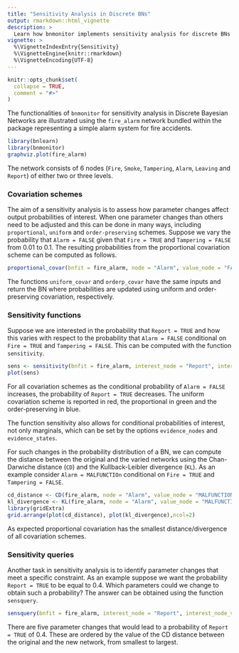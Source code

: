 ```yaml
---
title: "Sensitivity Analysis in Discrete BNs"
output: rmarkdown::html_vignette
description: >
  Learn how bnmonitor implements sensitivity analysis for discrete BNs
vignette: >
  %\VignetteIndexEntry{Sensitivity}
  %\VignetteEngine{knitr::rmarkdown}
  %\VignetteEncoding{UTF-8}
---
```


```r
knitr::opts_chunk$set(
  collapse = TRUE,
  comment = "#>"
)
```


The functionalities of `bnmonitor` for sensitivity analysis in Discrete Bayesian Networks are illustrated using the `fire_alarm` network bundled within the package representing a simple alarm system for fire accidents. 

```r
library(bnlearn)
library(bnmonitor)
graphviz.plot(fire_alarm)
```

The network consists of 6 nodes (`Fire`, `Smoke`, `Tampering`, `Alarm`, `Leaving` and `Report`) of either two or three levels. 

### Covariation schemes

The aim of a sensitivity analysis is to assess how parameter changes affect output probabilities of interest. When one parameter changes than others need to be adjusted and this can be done in many ways, including  `proportional`, `uniform` and `order-preserving` schemes. Suppose we vary the probability that `Alarm = FALSE` given that `Fire = TRUE` and `Tampering = FALSE` from 0.01 to 0.1. The resulting probabilities from the proportional covariation scheme can be computed as follows.

```r
proportional_covar(bnfit = fire_alarm, node = "Alarm", value_node = "FALSE", value_parents = c("TRUE","FALSE"), new_value = 0.1)$Alarm$prob
```

The functions `uniform_covar` and `orderp_covar` have the same inputs and return the BN where probabilities are updated using uniform and order-preserving covariation, respectively.

### Sensitivity functions

Suppose we are interested in the probability that `Report = TRUE` and how this varies with respect to the probability that `Alarm = FALSE` conditional on `Fire = TRUE` and `Tampering = FALSE`. This can be computed with the function `sensitivity`.

```r
sens <- sensitivity(bnfit = fire_alarm, interest_node = "Report", interest_node_value =  "TRUE" , node = "Alarm" , value_node = "FALSE", value_parents = c("TRUE","FALSE"), new_value = "all", covariation = "all")
plot(sens)
```

For all covariation schemes as the conditional probability of `Alarm = FALSE` increases, the probability of `Report = TRUE` decreases. The uniform covariation scheme is reported in red, the proportional in green and the order-preserving in blue.

The function sensitivity also allows for conditional probabilities of interest, not only marginals, which can be set by the options `evidence_nodes` and `evidence_states`.

For such changes in the probability distribution of a BN, we can compute the distance between the original and the varied networks using the Chan-Darwiche distance (`CD`) and the Kullback-Leibler divergence (`KL`). As an example consider `Alarm = MALFUNCTIOn` conditional on `Fire = TRUE` and `Tampering = FALSE`.

```r
cd_distance <- CD(fire_alarm, node = "Alarm", value_node = "MALFUNCTION", value_parents = c("TRUE","FALSE"), new_value = "all", covariation = "all")
kl_divergence <- KL(fire_alarm, node = "Alarm", value_node = "MALFUNCTION", value_parents = c("TRUE","FALSE"), new_value = "all", covariation = "all")
library(gridExtra)
grid.arrange(plot(cd_distance), plot(kl_divergence),ncol=2)
```

As expected proportional covariation has the smallest distance/divergence of all covariation schemes.

### Sensitivity queries

Another task in sensitivity analysis is to identify parameter changes that meet a specific constraint. As an example suppose we want the probability `Report = TRUE` to be equal to 0.4. Which parameters could we change to obtain such a probability? The answer can be obtained using the function `sensquery`.

```r
sensquery(bnfit = fire_alarm, interest_node = "Report", interest_node_value = "TRUE", new_value = 0.4)
```

There are five parameter changes that would lead to a probability of `Report = TRUE` of 0.4. These are ordered by the value of the CD distance between the original and the new network, from smallest to largest.
